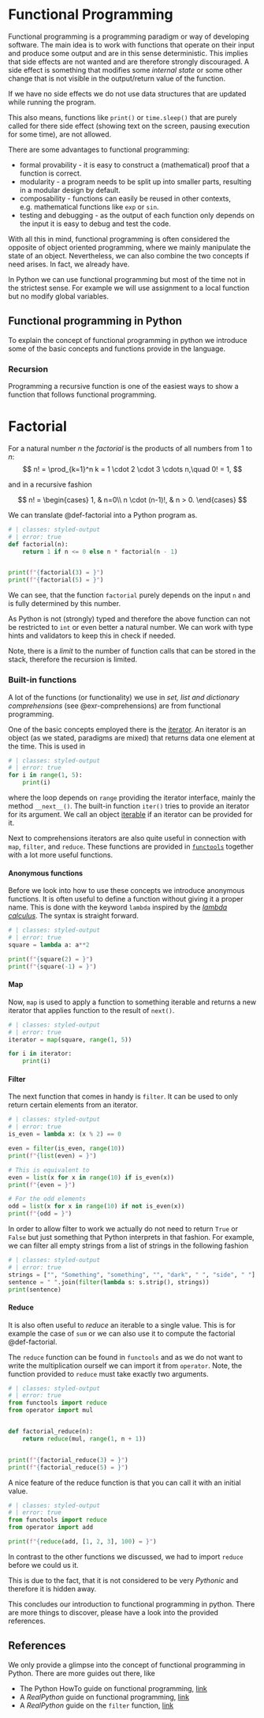 # Functional Programming {#sec-pp-fp}

Functional programming is a programming paradigm or way of developing software.
The main idea is to work with functions that operate on their input and produce some output and are in this sense deterministic.
This implies that side effects are not wanted and are therefore strongly discouraged.
A side effect is something that modifies some _internal state_ or some other change that is not visible in the output/return value of the function.

::: {.callout-note}
If we have no side effects we do not use data structures that are updated while running the program.

This also means, functions like `print()` or `time.sleep()` that are purely called for there side effect (showing text on the screen, pausing execution for some time), are not allowed.
:::

There are some advantages to functional programming:

- formal provability - it is easy to construct a (mathematical) proof that a function is correct.
- modularity - a program needs to be split up into smaller parts, resulting in a modular design by default.
- composability - functions can easily be reused in other contexts, e.g. mathematical functions like `exp` or `sin`.
- testing and debugging - as the output of each function only depends on the input it is easy to debug and test the code. 

With all this in mind, functional programming is often considered the opposite of object oriented programming, where we mainly manipulate the state of an object.
Nevertheless, we can also combine the two concepts if need arises. 
In fact, we already have. 

In Python we can use functional programming but most of the time not in the strictest sense.
For example we will use assignment to a local function but no modify global variables. 

## Functional programming in Python {#sec-fpp}

To explain the concept of functional programming in python we introduce some of the basic concepts and functions provide in the language. 

### Recursion

Programming a recursive function is one of the easiest ways to show a function that follows functional programming. 

::: {.callout appearance="simple"}
:::: {#def-factorial}
# Factorial

For a natural number $n$ the _factorial_ is the products of all numbers from $1$ to $n$:
$$
n! = \prod_{k=1}^n k = 1 \cdot 2 \cdot 3 \cdots n,\quad 0! = 1,
$$

and in a recursive fashion

$$
n! = \begin{cases} 1, & n=0\\
                   n \cdot (n-1)!, & n > 0.
    \end{cases}
$$
::::
:::

We can translate @def-factorial into a Python program as.

```python
# | classes: styled-output
# | error: true
def factorial(n):
    return 1 if n <= 0 else n * factorial(n - 1)


print(f"{factorial(3) = }")
print(f"{factorial(5) = }")
```

We can see, that the function `factorial` purely depends on the input `n` and is fully determined by this number.

::: {.callout-important}
As Python is not (strongly) typed and therefore the above function can not be restricted to `int` or even better a natural number. 
We can work with type hints and validators to keep this in check if needed.

Note, there is a _limit_ to the number of function calls that can be stored in the stack, therefore the recursion is limited.
:::

### Built-in functions

A lot of the functions (or functionality) we use in _set, list and dictionary comprehensions_ (see @exr-comprehensions) are from functional programming.

One of the basic concepts employed there is the [iterator](https://docs.python.org/3/glossary.html#term-iterator).
An iterator is an object (as we stated, paradigms are mixed) that returns data one element at the time.
This is used in 
```python
# | classes: styled-output
# | error: true
for i in range(1, 5):
    print(i)
```
where the loop depends on `range` providing the iterator interface, mainly the method `__next__()`.
The built-in function `iter()`  tries to provide an iterator for its argument.
We call an object [iterable](https://docs.python.org/3/glossary.html#term-iterable) if an iterator can be provided for it. 

Next to comprehensions iterators are also quite useful in connection with `map`, `filter`, and `reduce`.
These functions are provided in [`functools`](https://docs.python.org/3/library/functions.html) together with a lot more useful functions.

#### Anonymous functions

Before we look into how to use these concepts we introduce anonymous functions. 
It is often useful to define a function without giving it a proper name.
This is done with the keyword `lambda` inspired by the [_lambda calculus_](https://en.wikipedia.org/wiki/Lambda_calculus). 
The syntax is straight forward.
```python
# | classes: styled-output
# | error: true
square = lambda a: a**2

print(f"{square(2) = }")
print(f"{square(-1) = }")
```

#### Map

Now, `map` is used to apply a function to something iterable and returns a new iterator that applies function to the result of `next()`.

```python
# | classes: styled-output
# | error: true
iterator = map(square, range(1, 5))

for i in iterator:
    print(i)
```

#### Filter

The next function that comes in handy is `filter`. 
It can be used to only return certain elements from an iterator.

```python
# | classes: styled-output
# | error: true
is_even = lambda x: (x % 2) == 0

even = filter(is_even, range(10))
print(f"{list(even) = }")

# This is equivalent to
even = list(x for x in range(10) if is_even(x))
print(f"{even = }")

# For the odd elements
odd = list(x for x in range(10) if not is_even(x))
print(f"{odd = }")
```

In order to allow filter to work we actually do not need to return `True` or `False` but just something that Python interprets in that fashion.
For example, we can filter all empty strings from a list of strings in the following fashion

```python
# | classes: styled-output
# | error: true
strings = ["", "Something", "something", "", "dark", " ", "side", " "]
sentence = " ".join(filter(lambda s: s.strip(), strings))
print(sentence)
```

#### Reduce

It is also often useful to _reduce_ an iterable to a single value. 
This is for example the case of `sum` or we can also use it to compute the factorial @def-factorial.

The `reduce` function can be found in `functools` and as we do not want to write the multiplication ourself we can import it from `operator`.
Note, the function provided to `reduce` must take exactly two arguments.

```python
# | classes: styled-output
# | error: true
from functools import reduce
from operator import mul


def factorial_reduce(n):
    return reduce(mul, range(1, n + 1))


print(f"{factorial_reduce(3) = }")
print(f"{factorial_reduce(5) = }")
```

A nice feature of the reduce function is that you can call it with an initial value.

```python
# | classes: styled-output
# | error: true
from functools import reduce
from operator import add

print(f"{reduce(add, [1, 2, 3], 100) = }")
```

::: {.callout-important}
In contrast to the other functions we discussed, we had to import `reduce` before we could us it. 

This is due to the fact, that it is not considered to be very _Pythonic_ and therefore it is hidden away.
::::


This concludes our introduction to functional programming in python. 
There are more things to discover, please have a look into the provided references. 

## References

We only provide a glimpse into the concept of functional programming in Python.
There are more guides out there, like

- The Python HowTo guide on functional programming, [link](https://docs.python.org/3/howto/functional.html)
- A _RealPython_ guide on functional programming, [link](https://realpython.com/python-functional-programming/)
- A _RealPython_ guide on the `filter` function, [link](https://realpython.com/python-filter-function/)